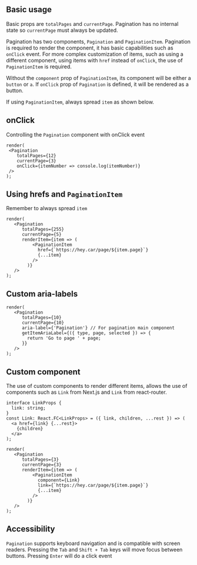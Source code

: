 
## Basic usage

Basic props are `totalPages` and `currentPage`. Pagination has no internal state so `currentPage` must always be updated.

Pagination has two components, `Pagination` and `PaginationItem`. Pagination is required to render the component, it has basic capabilities such as `onClick` event.
For more complex customization of items, such as using a different component, using items with `href` instead of `onClick`, the use of `PaginationItem` is required.

Without the `component` prop of `PaginationItem`, its component will be either a `button` or `a`. If `onClick` prop of `Pagination` is defined, it will be rendered as a button.

If using `PaginationItem`, always spread `item` as shown below.

## onClick
Controlling the `Pagination` component with onClick event
```tsx live
render(
 <Pagination
    totalPages={12}
    currentPage={3}
    onClick={itemNumber => console.log(itemNumber)}
 />
);
```

## Using hrefs and `PaginationItem`

Remember to always spread `item`

```tsx live
render(
   <Pagination
      totalPages={255}
      currentPage={5}
      renderItem={item => (
          <PaginationItem
            href={`https://hey.car/page/${item.page}`}
            {...item}
          />
        )}
   />
);
```

## Custom aria-labels
```tsx live
render(
   <Pagination
      totalPages={10}
      currentPage={10}
      aria-label={'Pagination'} // For pagination main component
      getItemAriaLabel={({ type, page, selected }) => {
        return 'Go to page ' + page;
      }}
   />
);
```

## Custom component
The use of custom components to render different items, allows the use of components such as `Link` from Next.js and `Link` from react-router.
```tsx
interface LinkProps {
  link: string;
}
const Link: React.FC<LinkProps> = ({ link, children, ...rest }) => (
  <a href={link} {...rest}>
    {children}
  </a>
);

render(
   <Pagination
      totalPages={3}
      currentPage={3}
      renderItem={item => (
          <PaginationItem
            component={Link}
            link={`https://hey.car/page/${item.page}`}
            {...item}
          />
        )}
   />
);
```

## Accessibility

`Pagination` supports keyboard navigation and is compatible with screen readers.
Pressing the `Tab` and `Shift + Tab` keys will move focus between buttons.
Pressing `Enter` will do a click event
